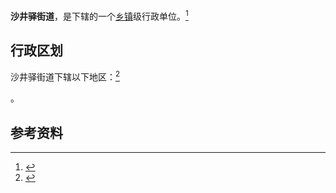 {{中国乡级行政区|62/01/05/003/000}}

'''沙井驿街道'''，是{{PRC admin/fullname|62/01/05/003/000|3}}下辖的一个[[乡镇|乡镇]]级行政单位。<ref>{{PRC admin/ref sgc|{{PRC admin/parent|62/01/05/003/000}}}}</ref>

== 行政区划 ==

沙井驿街道下辖以下地区：<ref>{{PRC admin/ref sgc|62/01/05/003/000}}</ref>

{{PRC admin/children|62/01/05/003/000}}。

== 参考资料 ==

{{reflist}}

{{行政区划小作品}}
{{PRC admin/navcat|62/01/05/003/000}}